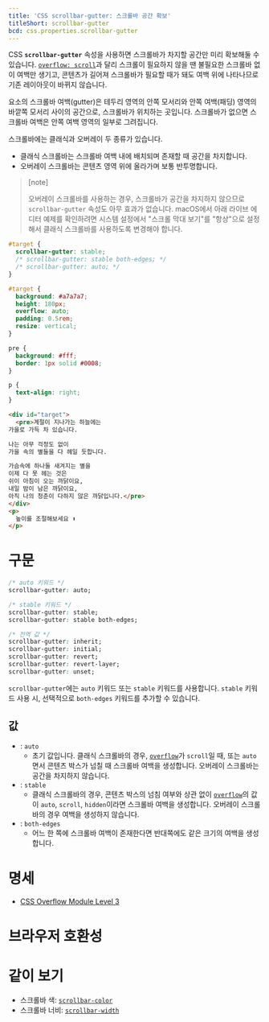 ```yaml
---
title: 'CSS scrollbar-gutter: 스크롤바 공간 확보'
titleShort: scrollbar-gutter
bcd: css.properties.scrollbar-gutter
---
```


CSS **`scrollbar-gutter`** 속성을 사용하면 스크롤바가 차지할 공간만 미리 확보해둘 수 있습니다. [`overflow: scroll`][`overflow`]과 달리 스크롤이 필요하지 않을 땐 불필요한 스크롤바 없이 여백만 생기고, 콘텐츠가 길어져 스크롤바가 필요할 때가 돼도 여백 위에 나타나므로 기존 레이아웃이 바뀌지 않습니다.

요소의 스크롤바 여백(gutter)은 테두리 영역의 안쪽 모서리와 안쪽 여백(패딩) 영역의 바깥쪽 모서리 사이의 공간으로, 스크롤바가 위치하는 곳입니다. 스크롤바가 없으면 스크롤바 여백은 안쪽 여백 영역의 일부로 그려집니다.

스크롤바에는 클래식과 오버레이 두 종류가 있습니다.

- 클래식 스크롤바는 스크롤바 여백 내에 배치되며 존재할 때 공간을 차지합니다.
- 오버레이 스크롤바는 콘텐츠 영역 위에 올라가며 보통 반투명합니다.

> [note]
>
> 오버레이 스크롤바를 사용하는 경우, 스크롤바가 공간을 차지하지 않으므로 `scrollbar-gutter` 속성도 아무 효과가 없습니다. macOS에서 아래 라이브 에디터 예제를 확인하려면 시스템 설정에서 "스크롤 막대 보기"를 "항상"으로 설정해서 클래식 스크롤바를 사용하도록 변경해야 합니다.

```css hidden name=demo
#target {
  scrollbar-gutter: stable;
  /* scrollbar-gutter: stable both-edges; */
  /* scrollbar-gutter: auto; */
}
```

```css hidden name=demo filename=style
#target {
  background: #a7a7a7;
  height: 180px;
  overflow: auto;
  padding: 0.5rem;
  resize: vertical;
}

pre {
  background: #fff;
  border: 1px solid #0008;
}

p {
  text-align: right;
}
```

```html hidden name=demo
<div id="target">
  <pre>계절이 지나가는 하늘에는
가을로 가득 차 있습니다.

나는 아무 걱정도 없이
가을 속의 별들을 다 헤일 듯합니다.

가슴속에 하나둘 새겨지는 별을
이제 다 못 헤는 것은
쉬이 아침이 오는 까닭이요,
내일 밤이 남은 까닭이요,
아직 나의 청춘이 다하지 않은 까닭입니다.</pre>
</div>
<p>
  높이를 조절해보세요 ⬆️
</p>
```

<LiveExample height={280} lang="css" name="demo" />

# 구문

```css
/* auto 키워드 */
scrollbar-gutter: auto;

/* stable 키워드 */
scrollbar-gutter: stable;
scrollbar-gutter: stable both-edges;

/* 전역 값 */
scrollbar-gutter: inherit;
scrollbar-gutter: initial;
scrollbar-gutter: revert;
scrollbar-gutter: revert-layer;
scrollbar-gutter: unset;
```

`scrollbar-gutter`에는 `auto` 키워드 또는 `stable` 키워드를 사용합니다. `stable` 키워드 사용 시, 선택적으로 `both-edges` 키워드를 추가할 수 있습니다.

## 값

- : `auto`
  - 초기 값입니다. 클래식 스크롤바의 경우, [`overflow`]가 `scroll`일 때, 또는 `auto`면서 콘텐츠 박스가 넘칠 때 스크롤바 여백을 생성합니다. 오버레이 스크롤바는 공간을 차지하지 않습니다.
- : `stable`
  - 클래식 스크롤바의 경우, 콘텐츠 박스의 넘침 여부와 상관 없이 [`overflow`]의 값이 `auto`, `scroll`, `hidden`이라면 스크롤바 여백을 생성합니다. 오버레이 스크롤바의 경우 여백을 생성하지 않습니다.
- : `both-edges`
  - 어느 한 쪽에 스크롤바 여백이 존재한다면 반대쪽에도 같은 크기의 여백을 생성합니다.

# 명세

- [CSS Overflow Module Level 3](https://drafts.csswg.org/css-overflow/#scrollbar-gutter-property)

# 브라우저 호환성

<BrowserCompat data={props.bcd} />

# 같이 보기

- 스크롤바 색: [`scrollbar-color`]
- 스크롤바 너비: [`scrollbar-width`]

[`overflow`]: https://developer.mozilla.org/en-US/docs/Web/CSS/overflow
[`scrollbar-color`]: ./scrollbar-color
[`scrollbar-width`]: ./scrollbar-width
